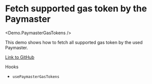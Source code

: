 
# Fetch supported gas token by the Paymaster

<Demo.PaymasterGasTokens />

This demo shows how to fetch all supported gas token by the used Paymaster.

[Link to GitHub](https://github.com/apibara/starknet-react/blob/main/docs/components/demo/paymaster-gas-tokens.tsx)

Hooks
- `usePaymasterGasTokens`
